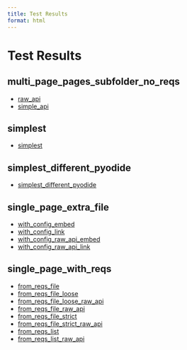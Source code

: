 ```yaml
---
title: Test Results
format: html
---
```


# Test Results


## multi_page_pages_subfolder_no_reqs

  - [raw_api](..\tests\multi_page_pages_subfolder_no_reqs\raw_api\docs\index.html)
  - [simple_api](..\tests\multi_page_pages_subfolder_no_reqs\simple_api\docs\index.html)

## simplest

- [simplest](..\tests\simplest\docs\index.html)

## simplest_different_pyodide

- [simplest_different_pyodide](..\tests\simplest_different_pyodide\docs\index.html)

## single_page_extra_file

  - [with_config_embed](..\tests\single_page_extra_file\with_config_embed\docs\index.html)
  - [with_config_link](..\tests\single_page_extra_file\with_config_link\docs\index.html)
  - [with_config_raw_api_embed](..\tests\single_page_extra_file\with_config_raw_api_embed\docs\index.html)
  - [with_config_raw_api_link](..\tests\single_page_extra_file\with_config_raw_api_link\docs\index.html)

## single_page_with_reqs

  - [from_reqs_file](..\tests\single_page_with_reqs\from_reqs_file\docs\index.html)
  - [from_reqs_file_loose](..\tests\single_page_with_reqs\from_reqs_file_loose\docs\index.html)
  - [from_reqs_file_loose_raw_api](..\tests\single_page_with_reqs\from_reqs_file_loose_raw_api\docs\index.html)
  - [from_reqs_file_raw_api](..\tests\single_page_with_reqs\from_reqs_file_raw_api\docs\index.html)
  - [from_reqs_file_strict](..\tests\single_page_with_reqs\from_reqs_file_strict\docs\index.html)
  - [from_reqs_file_strict_raw_api](..\tests\single_page_with_reqs\from_reqs_file_strict_raw_api\docs\index.html)
  - [from_reqs_list](..\tests\single_page_with_reqs\from_reqs_list\docs\index.html)
  - [from_reqs_list_raw_api](..\tests\single_page_with_reqs\from_reqs_list_raw_api\docs\index.html)